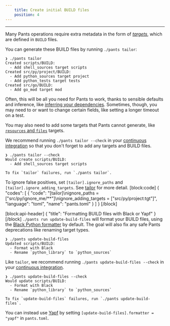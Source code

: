 ```yaml
---
    title: Create initial BUILD files
    position: 4
---
```


---

Many Pants operations require extra metadata in the form of [_targets_](doc:targets), which are defined in `BUILD` files.

You can generate these BUILD files by running `./pants tailor`:

```
❯ ./pants tailor
Created scripts/BUILD:
  - Add shell_sources target scripts
Created src/py/project/BUILD:
  - Add python_sources target project
  - Add python_tests target tests
Created src/go/BUILD:
  - Add go_mod target mod
```

Often, this will be all you need for Pants to work, thanks to sensible defaults and inference, like [inferring your dependencies](doc:targets). Sometimes, though, you may need to or want to change certain fields, like setting a longer timeout on a test.

You may also need to add some targets that Pants cannot generate, like [`resources` and `files`](doc:assets) targets.

We recommend running `./pants tailor --check` in your [continuous integration](doc:using-pants-in-ci) so that you don't forget to add any targets and BUILD files.

```
❯ ./pants tailor --check
Would create scripts/BUILD:
  - Add shell_sources target scripts

To fix `tailor` failures, run `./pants tailor`.
```

To ignore false positives, set `[tailor].ignore_paths` and `[tailor].ignore_adding_targets`. See [tailor](doc:reference-tailor) for more detail.
[block:code]
{
"codes": [
{
"code": "[tailor]\nignore_paths = [\"src/py/ignore_me/**\"]\nignore_adding_targets = [\"src/py/project:tgt\"]",
"language": "toml",
"name": "pants.toml"
}
]
}
[/block]

[block:api-header]
{
"title": "Formatting BUILD files with Black or Yapf"
}
[/block]
`./pants run update-build-files` will format your BUILD files, using the [Black Python formatter](https://black.readthedocs.io/en/stable/) by default. The goal will also fix any safe Pants deprecations like renaming target types.

```
❯ ./pants update-build-files
Updated scripts/BUILD:
  - Format with Black
  - Rename `python_library` to `python_sources`
```

Like `tailor`, we recommend running `./pants update-build-files --check` in your [continuous integration](doc:using-pants-in-ci).

```
❯ ./pants update-build-files --check
Would update scripts/BUILD:
  - Format with Black
  - Rename `python_library` to `python_sources`

To fix `update-build-files` failures, run `./pants update-build-files`.
```

You can instead use [Yapf](https://pypi.org/project/yapf/) by setting `[update-build-files].formatter = "yapf"` in `pants.toml`.
